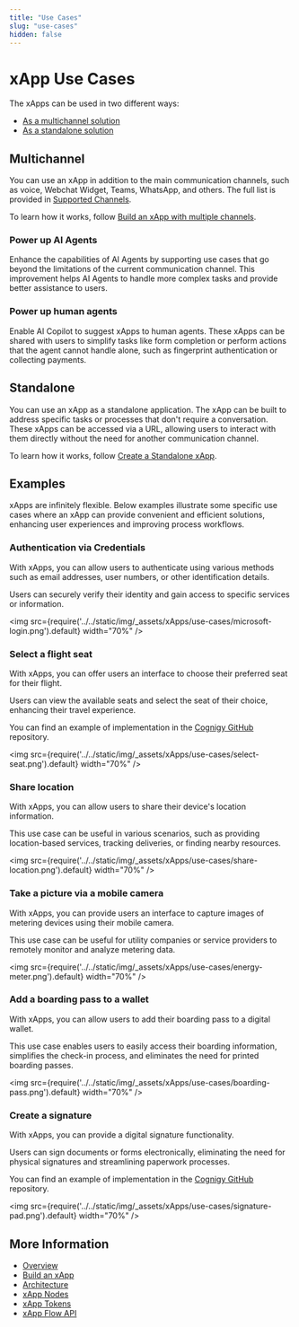 ```yaml
---
title: "Use Cases"
slug: "use-cases"
hidden: false
---
```


# xApp Use Cases

The xApps can be used in two different ways:

- [As a multichannel solution](#multichannel)
- [As a standalone solution](#standalone)

## Multichannel

You can use an xApp in addition to the main communication channels, such as voice, Webchat Widget, Teams, WhatsApp, and others. The full list is provided in [Supported Channels](supported-browsers-and-channels.mdx#supported-channels).

To learn how it works, follow [Build an xApp with multiple channels](build/xApp-with-multi-channels.mdx).

### Power up AI Agents

Enhance the capabilities of AI Agents
by supporting use cases that go beyond the limitations of the current communication channel.
This improvement helps AI Agents to handle more complex tasks and provide better assistance to users.

### Power up human agents

Enable AI Copilot to suggest xApps to human agents. These xApps can be shared with users to simplify tasks like form completion or perform actions that the agent cannot handle alone, such as fingerprint authentication or collecting payments.

## Standalone

You can use an xApp as a standalone application. The xApp can be built to address specific tasks or processes that don't require a conversation. These xApps can be accessed via a URL, allowing users to interact with them directly without the need for another communication channel.

To learn how it works, follow [Create a Standalone xApp](build/standalone-xApp.mdx).

## Examples

xApps are infinitely flexible. Below examples illustrate some specific use cases where an xApp can provide convenient and efficient solutions, enhancing user experiences and improving process workflows. 

### Authentication via Credentials

With xApps, you can allow users to authenticate using various methods such as email addresses, user numbers, or other identification details.

Users can securely verify their identity and gain access to specific services or information.

<img src={require('../../static/img/_assets/xApps/use-cases/microsoft-login.png').default} width="70%" />

### Select a flight seat

With xApps, you can offer users an interface to choose their preferred seat for their flight.

Users can view the available seats and select the seat of their choice, enhancing their travel experience.

You can find an example of implementation in the [Cognigy GitHub](https://github.com/Cognigy/xApps/tree/main/xapps/flight-seat-picker) repository.

<img src={require('../../static/img/_assets/xApps/use-cases/select-seat.png').default} width="70%" />

### Share location 

With xApps, you can allow users to share their device's location information.

This use case can be useful in various scenarios, such as providing location-based services, tracking deliveries, or finding nearby resources.

<img src={require('../../static/img/_assets/xApps/use-cases/share-location.png').default} width="70%" />

### Take a picture via a mobile camera

With xApps, you can provide users an interface to capture images of metering devices using their mobile camera.

This use case can be useful for utility companies or service providers to remotely monitor and analyze metering data.

<img src={require('../../static/img/_assets/xApps/use-cases/energy-meter.png').default} width="70%" />

### Add a boarding pass to a wallet

With xApps, you can allow users to add their boarding pass to a digital wallet.

This use case enables users to easily access their boarding information, simplifies the check-in process, and eliminates the need for printed boarding passes.

<img src={require('../../static/img/_assets/xApps/use-cases/boarding-pass.png').default} width="70%" />

### Create a signature

With xApps, you can provide a digital signature functionality.

Users can sign documents or forms electronically, eliminating the need for physical signatures and streamlining paperwork processes.

You can find an example of implementation in the [Cognigy GitHub](https://github.com/Cognigy/xApps/tree/main/xapps/signature) repository.

<img src={require('../../static/img/_assets/xApps/use-cases/signature-pad.png').default} width="70%" />

## More Information

- [Overview](overview.mdx)
- [Build an xApp](build/overview.mdx)
- [Architecture](architecture.mdx)
- [xApp Nodes](../ai/build/node-reference/xApp/overview.mdx)
- [xApp Tokens](tokens.mdx)
- [xApp Flow API](api.mdx)